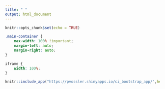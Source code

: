 ```yaml
---
title: " "
output: html_document
---
```


```r
knitr::opts_chunk$set(echo = TRUE)
```


```css
.main-container {
    max-width: 100% !important;
    margin-left: auto;
    margin-right: auto;
}

iframe {
    width: 100%;
}

```


```r
knitr::include_app("https://pvossler.shinyapps.io/ci_bootstrap_app/",height = "1000px")
```

